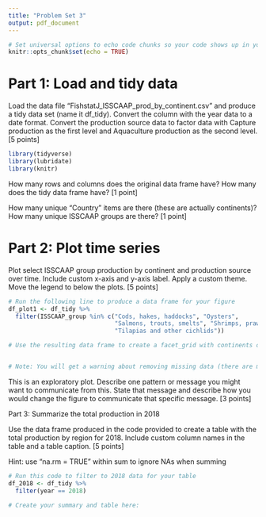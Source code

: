 ```yaml
---
title: "Problem Set 3"
output: pdf_document
---
```


```r
# Set universal options to echo code chunks so your code shows up in your assignment
knitr::opts_chunk$set(echo = TRUE)
```

# Part 1: Load and tidy data

Load the data file "FishstatJ_ISSCAAP_prod_by_continent.csv" and produce a tidy data set (name it df_tidy). Convert the column with the year data to a date format. Convert the production source data to factor data with Capture production as the first level and Aquaculture production as the second level. [5 points]

```r
library(tidyverse)
library(lubridate)
library(knitr)


```

How many rows and columns does the original data frame have? How many does the tidy data frame have? [1 point]



How many unique "Country" items are there (these are actually continents)? How many unique ISSCAAP groups are there? [1 point]



# Part 2: Plot time series

Plot select ISSCAAP group production by continent and production source over time. Include custom x-axis and y-axis label. Apply a custom theme. Move the legend to below the plots. [5 points]

```r
# Run the following line to produce a data frame for your figure
df_plot1 <- df_tidy %>%
  filter(ISSCAAP_group %in% c("Cods, hakes, haddocks", "Oysters", 
                              "Salmons, trouts, smelts", "Shrimps, prawns",
                              "Tilapias and other cichlids"))

# Use the resulting data frame to create a facet_grid with continents on the rows and ISSCAAP group on the columns. In each cell of the facet, create a stacked line graph of production tonnes by production source. 


# Note: You will get a warning about removing missing data (there are many NAs in your data frame)
```

This is an exploratory plot. Describe one pattern or message you might want to communicate from this. State that message and describe how you would change the figure to communicate that specific message. [3 points]


Part 3: Summarize the total production in 2018 

Use the data frame produced in the code provided to create a table with the total production by region for 2018. Include custom column names in the table and a table caption. [5 points]

Hint: use "na.rm = TRUE" within sum to ignore NAs when summing

```r
# Run this code to filter to 2018 data for your table
df_2018 <- df_tidy %>%
  filter(year == 2018)

# Create your summary and table here:


```

